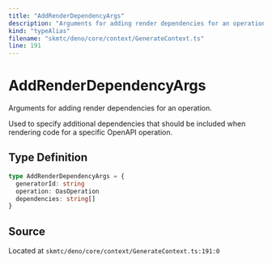 ```yaml
---
title: "AddRenderDependencyArgs"
description: "Arguments for adding render dependencies for an operation."
kind: "typeAlias"
filename: "skmtc/deno/core/context/GenerateContext.ts"
line: 191
---
```


# AddRenderDependencyArgs

Arguments for adding render dependencies for an operation.

Used to specify additional dependencies that should be included
when rendering code for a specific OpenAPI operation.

## Type Definition

```typescript
type AddRenderDependencyArgs = {
  generatorId: string
  operation: OasOperation
  dependencies: string[]
}
```

## Source

Located at `skmtc/deno/core/context/GenerateContext.ts:191:0`
